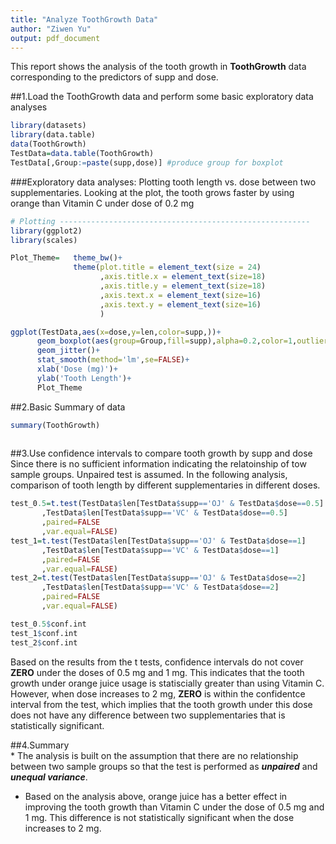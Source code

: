 ```yaml
---
title: "Analyze ToothGrowth Data"
author: "Ziwen Yu"
output: pdf_document
---
```


This report shows the analysis of the tooth growth in **ToothGrowth** data corresponding to the predictors of supp and dose.

##1.Load the ToothGrowth data and perform some basic exploratory data analyses 
```r
library(datasets)
library(data.table)
data(ToothGrowth)
TestData=data.table(ToothGrowth)
TestData[,Group:=paste(supp,dose)] #produce group for boxplot

```
###Exploratory data analyses: 
Plotting tooth length vs. dose between two supplementaries.
Looking at the plot, the tooth grows faster by using orange than Vitamin C under dose of 0.2 mg 
```r
# Plotting --------------------------------------------------------
library(ggplot2)
library(scales)

Plot_Theme=   theme_bw()+
              theme(plot.title = element_text(size = 24)
                    ,axis.title.x = element_text(size=18)
                    ,axis.title.y = element_text(size=18)
                    ,axis.text.x = element_text(size=16)
                    ,axis.text.y = element_text(size=16)
                    )

ggplot(TestData,aes(x=dose,y=len,color=supp,))+
      geom_boxplot(aes(group=Group,fill=supp),alpha=0.2,color=1,outlier.shape = NA)+
      geom_jitter()+
      stat_smooth(method='lm',se=FALSE)+
      xlab('Dose (mg)')+
      ylab('Tooth Length')+      
      Plot_Theme
```
##2.Basic Summary of data
```r
summary(ToothGrowth)      
             
```

##3.Use confidence intervals to compare tooth growth by supp and dose
Since there is no sufficient information indicating the relatoinship of tow sample groups. Unpaired test is assumed. In the following analysis, comparison of tooth length by different supplementaries in different doses.

```r
test_0.5=t.test(TestData$len[TestData$supp=='OJ' & TestData$dose==0.5]
       ,TestData$len[TestData$supp=='VC' & TestData$dose==0.5]
       ,paired=FALSE
       ,var.equal=FALSE)
test_1=t.test(TestData$len[TestData$supp=='OJ' & TestData$dose==1]
       ,TestData$len[TestData$supp=='VC' & TestData$dose==1]
       ,paired=FALSE
       ,var.equal=FALSE)
test_2=t.test(TestData$len[TestData$supp=='OJ' & TestData$dose==2]
       ,TestData$len[TestData$supp=='VC' & TestData$dose==2]
       ,paired=FALSE
       ,var.equal=FALSE)

test_0.5$conf.int
test_1$conf.int
test_2$conf.int
```
Based on the results from the t tests, confidence intervals do not cover **ZERO** under the doses of 0.5 mg and 1 mg. This indicates that the tooth growth under orange juice usage is statiscially greater than using Vitamin C. However, when dose increases to 2 mg, **ZERO** is within the confidentce interval from the test, which implies that the tooth growth under this dose does not have any difference between two supplementaries that is statistically significant.

##4.Summary  
* The analysis is built on the assumption that there are no relationship between two sample groups so that the test is performed as ***unpaired*** and ***unequal variance***.  

* Based on the analysis above, orange juice has a better effect in improving the tooth growth than Vitamin C under the dose of 0.5 mg and 1 mg. This difference is not statistically significant when the dose increases to 2 mg.
